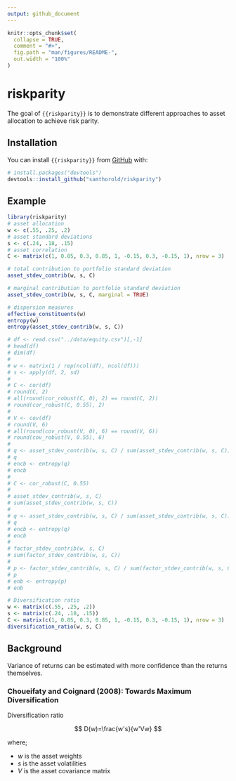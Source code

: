 ```yaml
---
output: github_document
---
```


<!-- README.md is generated from README.Rmd. Please edit that file -->

```r
knitr::opts_chunk$set(
  collapse = TRUE,
  comment = "#>",
  fig.path = "man/figures/README-",
  out.width = "100%"
)
```

# riskparity

<!-- badges: start -->
<!-- badges: end -->

The goal of `{{riskparity}}` is to demonstrate different approaches to asset allocation to achieve risk parity.

## Installation

You can install `{{riskparity}}` from [GitHub](https://github.com/) with:

``` r
# install.packages("devtools")
devtools::install_github("samthorold/riskparity")
```

## Example

```r
library(riskparity)
# asset allocation
w <- c(.55, .25, .2)
# asset standard deviations
s <- c(.24, .18, .15)
# asset correlation
C <- matrix(c(1, 0.85, 0.3, 0.85, 1, -0.15, 0.3, -0.15, 1), nrow = 3)

# total contribution to portfolio standard deviation
asset_stdev_contrib(w, s, C)

# marginal contribution to portfolio standard deviation
asset_stdev_contrib(w, s, C, marginal = TRUE)

# dispersion measures
effective_constituents(w)
entropy(w)
entropy(asset_stdev_contrib(w, s, C))

# df <- read.csv("../data/equity.csv")[,-1]
# head(df)
# dim(df)
# 
# w <- matrix(1 / rep(ncol(df), ncol(df)))
# s <- apply(df, 2, sd)
# 
# C <- cor(df)
# round(C, 2)
# all(round(cor_robust(C, 0), 2) == round(C, 2))
# round(cor_robust(C, 0.55), 2)
# 
# V <- cov(df)
# round(V, 6)
# all(round(cov_robust(V, 0), 6) == round(V, 6))
# round(cov_robust(V, 0.55), 6)
# 
# q <- asset_stdev_contrib(w, s, C) / sum(asset_stdev_contrib(w, s, C))
# q
# encb <- entropy(q)
# encb
# 
# C <- cor_robust(C, 0.55)
# 
# asset_stdev_contrib(w, s, C)
# sum(asset_stdev_contrib(w, s, C))
# 
# q <- asset_stdev_contrib(w, s, C) / sum(asset_stdev_contrib(w, s, C))
# q
# encb <- entropy(q)
# encb
# 
# factor_stdev_contrib(w, s, C)
# sum(factor_stdev_contrib(w, s, C))
# 
# p <- factor_stdev_contrib(w, s, C) / sum(factor_stdev_contrib(w, s, C))
# p
# enb <- entropy(p)
# enb

# Diversification ratio
w <- matrix(c(.55, .25, .2))
s <- matrix(c(.24, .18, .15))
C <- matrix(c(1, 0.85, 0.3, 0.85, 1, -0.15, 0.3, -0.15, 1), nrow = 3)
diversification_ratio(w, s, C)
```

## Background

Variance of returns can be estimated with more confidence than the returns themselves.

### Choueifaty and Coignard (2008): Towards Maximum Diversification

Diversification ratio

$$
D(w)=\frac{w's}{w'Vw}
$$

where;

- $w$ is the asset weights
- $s$ is the asset volatilities
- $V$ is the asset covariance matrix



